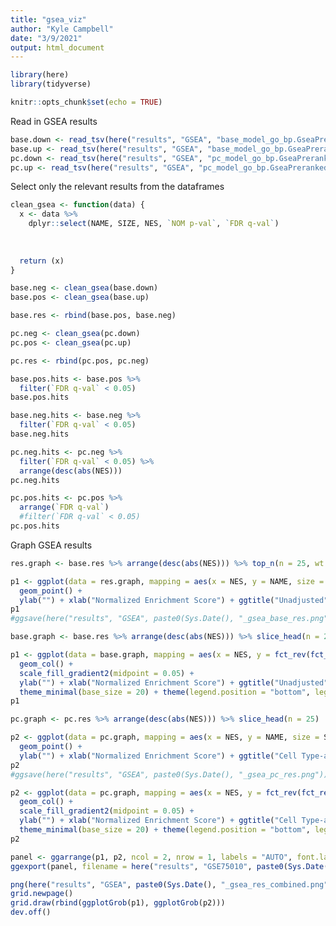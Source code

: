 ```yaml
---
title: "gsea_viz"
author: "Kyle Campbell"
date: "3/9/2021"
output: html_document
---
```


```r
library(here)
library(tidyverse)

knitr::opts_chunk$set(echo = TRUE)
```

Read in GSEA results
```r
base.down <- read_tsv(here("results", "GSEA", "base_model_go_bp.GseaPreranked.1615236822173", "gsea_report_for_na_neg_1615236822173.tsv"))
base.up <- read_tsv(here("results", "GSEA", "base_model_go_bp.GseaPreranked.1615236822173", "gsea_report_for_na_pos_1615236822173.tsv"))
pc.down <- read_tsv(here("results", "GSEA", "pc_model_go_bp.GseaPreranked.1615234194720", "gsea_report_for_na_neg_1615234194720.tsv"))
pc.up <- read_tsv(here("results", "GSEA", "pc_model_go_bp.GseaPreranked.1615234194720", "gsea_report_for_na_pos_1615234194720.tsv"))
```

Select only the relevant results from the dataframes
```r
clean_gsea <- function(data) {
  x <- data %>%
    dplyr::select(NAME, SIZE, NES, `NOM p-val`, `FDR q-val`)
  
  
  
  return (x)
}

base.neg <- clean_gsea(base.down)
base.pos <- clean_gsea(base.up)

base.res <- rbind(base.pos, base.neg)

pc.neg <- clean_gsea(pc.down)
pc.pos <- clean_gsea(pc.up)

pc.res <- rbind(pc.pos, pc.neg)
```

```r
base.pos.hits <- base.pos %>%
  filter(`FDR q-val` < 0.05)
base.pos.hits
```
```r
base.neg.hits <- base.neg %>%
  filter(`FDR q-val` < 0.05)
base.neg.hits
```

```r
pc.neg.hits <- pc.neg %>%
  filter(`FDR q-val` < 0.05) %>%
  arrange(desc(abs(NES)))
pc.neg.hits
```

```r
pc.pos.hits <- pc.pos %>%
  arrange(`FDR q-val`)
  #filter(`FDR q-val` < 0.05)
pc.pos.hits
```


Graph GSEA results
```r
res.graph <- base.res %>% arrange(desc(abs(NES))) %>% top_n(n = 25, wt = abs(NES))

p1 <- ggplot(data = res.graph, mapping = aes(x = NES, y = NAME, size = SIZE, color = `FDR q-val`)) +
  geom_point() +
  ylab("") + xlab("Normalized Enrichment Score") + ggtitle("Unadjusted") + geom_vline(xintercept = 0)
p1
#ggsave(here("results", "GSEA", paste0(Sys.Date(), "_gsea_base_res.png")))
```

```r
base.graph <- base.res %>% arrange(desc(abs(NES))) %>% slice_head(n = 25)

p1 <- ggplot(data = base.graph, mapping = aes(x = NES, y = fct_rev(fct_reorder(NAME, NES)), fill = `FDR q-val`)) +
  geom_col() +
  scale_fill_gradient2(midpoint = 0.05) +
  ylab("") + xlab("Normalized Enrichment Score") + ggtitle("Unadjusted") +
  theme_minimal(base_size = 20) + theme(legend.position = "bottom", legend.text = element_text(angle = 45), axis.text.y = element_text(color = "black"))
p1
```


```r
pc.graph <- pc.res %>% arrange(desc(abs(NES))) %>% slice_head(n = 25)

p2 <- ggplot(data = pc.graph, mapping = aes(x = NES, y = NAME, size = SIZE, color = `FDR q-val`)) +
  geom_point() +
  ylab("") + xlab("Normalized Enrichment Score") + ggtitle("Cell Type-adjusted") + geom_vline(xintercept = 0)
p2
#ggsave(here("results", "GSEA", paste0(Sys.Date(), "_gsea_pc_res.png")))
```

```r
p2 <- ggplot(data = pc.graph, mapping = aes(x = NES, y = fct_rev(fct_reorder(NAME, NES)), fill = `FDR q-val`)) +
  geom_col() +
  scale_fill_gradient2(midpoint = 0.05) +
  ylab("") + xlab("Normalized Enrichment Score") + ggtitle("Cell Type-adjusted") +
  theme_minimal(base_size = 20) + theme(legend.position = "bottom", legend.text = element_text(angle = 45), axis.text.y = element_text(color = "black"))
p2
```

```r
panel <- ggarrange(p1, p2, ncol = 2, nrow = 1, labels = "AUTO", font.label = list(size = 24, face = "bold", color = "black"))
ggexport(panel, filename = here("results", "GSE75010", paste0(Sys.Date(), "_limma_gsea.png")), width = 1980, height = 1080)
```


```r
png(here("results", "GSEA", paste0(Sys.Date(), "_gsea_res_combined.png")))
grid.newpage()
grid.draw(rbind(ggplotGrob(p1), ggplotGrob(p2)))
dev.off()
```

